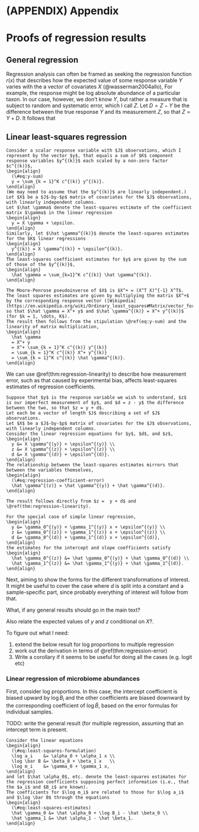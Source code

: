 # (APPENDIX) Appendix {-}

# Proofs of regression results

## General regression

Regression analysis can often be framed as seeking the regression function $r(x)$ that describes how the expected value of some response variable $Y$ varies with the a vector of covariates $X$ (@wasserman2004allo),
\begin{align}
  r(x) = E [Y \mid X = x].
\end{align}
For example, the response might be log absolute abundance of a particular taxon.
In our case, however, we don't know $Y$, but rather a measure that is subject to random and systematic error, which I call $Z$.
Let $D = Z - Y$ be the difference between the true response $Y$ and its measurement $Z$, so that $Z = Y + D$.
It follows that
\begin{align}
  (\#eq:regression-error)
  E [Z \mid X] = E [Y \mid X] + E [D \mid X].
\end{align}

## Linear least-squares regression

```theorem
Consider a scalar response variable with $J$ observations, which I represent by the vector $y$, that equals a sum of $K$ component response variables $y^{(k)}$ each scaled by a non-zero factor $c^{(k)}$, 
\begin{align}
  (\#eq:y-sum)
  y = \sum_{k = 1}^K c^{(k)} y^{(k)}.
\end{align}
(We may need to assume that the $y^{(k)}$ are linearly independent.)
Let $X$ be a $J$-by-$p$ matrix of covariates for the $J$ observations, with linearly independent columns.
Let $\hat \gamma$ denote the least-squares estimate of the coefficient matrix $\gamma$ in the linear regression
\begin{align}
  y = X \gamma + \epsilon.
\end{align}
Similarly, let $\hat \gamma^{(k)}$ denote the least-squares estimates for the $K$ linear regressions
\begin{align}
  y^{(k)} = X \gamma^{(k)} + \epsilon^{(k)}.
\end{align}
The least-squares coefficient estimates for $y$ are given by the sum of those of the $y^{(k)}$,
\begin{align}
  \hat \gamma = \sum_{k=1}^K c^{(k)} \hat \gamma^{(k)}.
\end{align}
```

```proof
The Moore-Penrose pseudoinverse of $X$ is $X^+ = (X^T X)^{-1} X^T$.
The least squares estimates are given by multiplying the matrix $X^+$ by the corresponding response vector ([Wikipedia](https://en.wikipedia.org/wiki/Ordinary_least_squares#Matrix/vector_formulation)), so that $\hat \gamma = X^+ y$ and $\hat \gamma^{(k)} = X^+ y^{(k)}$ (for $k = 1, \dots, K$).
The result then follows from the stipulation \@ref(eq:y-sum) and the linearity of matrix multiplication,
\begin{align}
  \hat \gamma 
  = X^+ y 
  = X^+ \sum_{k = 1}^K c^{(k)} y^{(k)}
  = \sum_{k = 1}^K c^{(k)} X^+ y^{(k)}
  = \sum_{k = 1}^K c^{(k)} \hat \gamma^{(k)}.
\end{align}
```

We can use \@ref(thm:regression-linearity) to describe how measurement error, such as that caused by experimental bias, affects least-squares estimates of regression coefficients.

```theorem
Suppose that $y$ is the response variable we wish to understand, $z$ is our imperfect measurement of $y$, and $d = z - y$ the difference between the two, so that $z = y + d$.
Let each be a vector of length $J$ describing a set of $J$ observations.
Let $X$ be a $J$-by-$p$ matrix of covariates for the $J$ observations, with linearly independent columns.
Consider the linear regression equations for $y$, $d$, and $z$,
\begin{align}
  y &= X \gamma^{(y)} + \epsilon^{(y)} \\
  z &= X \gamma^{(z)} + \epsilon^{(z)} \\
  d &= X \gamma^{(d)} + \epsilon^{(d)}.
\end{align}
The relationship between the least-squares estimates mirrors that between the variables themselves,
\begin{align}
  (\#eq:regression-coefficient-error)
  \hat \gamma^{(z)} = \hat \gamma^{(y)} + \hat \gamma^{(d)}.
\end{align}
```

```proof
The result follows directly from $z =  y + d$ and \@ref(thm:regression-linearity).
```

```corollary
For the special case of simple linear regression,
\begin{align}
  y &= \gamma_0^{(y)} + \gamma_1^{(y)} x + \epsilon^{(y)} \\
  z &= \gamma_0^{(z)} + \gamma_1^{(z)} x + \epsilon^{(z)} \\
  d &= \gamma_0^{(d)} + \gamma_1^{(d)} x + \epsilon^{(d)},
\end{align}
the estimates for the intercept and slope coefficients satisfy
\begin{align}
  \hat \gamma_0^{(z)} &= \hat \gamma_0^{(y)} + \hat \gamma_0^{(d)} \\
  \hat \gamma_1^{(z)} &= \hat \gamma_1^{(y)} + \hat \gamma_1^{(d)}.
\end{align}
```

Next, aiming to show the forms for the different transformations of interest.
It might be useful to cover the case where $d$ is split into a constant and a sample-specific part, since probably everything of interest will follow from that.

What, if any general results should go in the main text?

Also relate the expected values of $y$ and $z$ conditional on $X$?.

To figure out what I need:

1. extend the below result for log proportions to multiple regression
2. work out the derivation in terms of \@ref(thm:regression-error)
3. Write a corollary if it seems to be useful for doing all the cases (e.g. logit etc)

### Linear regression of microbiome abundances

First, consider log proportions.
In this case, the intercept coefficient is biased upward by $\log B_i$ and the other coefficients are biased downward by the corresponding coefficient of $\log \bar B$, based on the error formulas for individual samples.

TODO: write the general result (for multiple regression, assuming that an intercept term is present.

```proposition
Consider the linear equations
\begin{align}
  (\#eq:least-squares-formulation)
  \log a_i    &= \alpha_0 + \alpha_1 x \\
  \log \bar B &= \beta_0 + \beta_1 x   \\
  \log m_i    &= \gamma_0 + \gamma_1 x,
\end{align}
and let $\hat \alpha_0$, etc. denote the least-squares estimates for the regression coefficients supposing perfect information (i.e., that the $a_i$ and $B_i$ are known).
The coefficients for $\log m_i$ are related to those for $\log a_i$ and $\log \bar B$ through the equations
\begin{align}
  (\#eq:least-squares-estimates)
  \hat \gamma_0 &= \hat \alpha_0 + \log B_i - \hat \beta_0 \\
  \hat \gamma_1 &= \hat \alpha_1 - \hat \beta_1.
\end{align}
```

```proof
```



